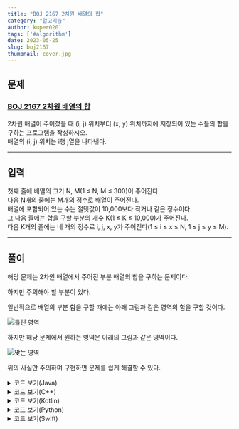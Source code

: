 ---
title: "BOJ 2167 2차원 배열의 합"
category: "알고리즘"
author: kuper0201
tags: ['#algorithm']
date: 2023-05-25
slug: boj2167
thumbnail: cover.jpg
---


## 문제

### <a href="https://boj.kr/2167" target="_blank">BOJ 2167 2차원 배열의 합</a>

2차원 배열이 주어졌을 때 (i, j) 위치부터 (x, y) 위치까지에 저장되어 있는 수들의 합을 구하는 프로그램을 작성하시오.<br/>
배열의 (i, j) 위치는 i행 j열을 나타낸다.

---

## 입력

첫째 줄에 배열의 크기 N, M(1 ≤ N, M ≤ 300)이 주어진다.<br/>
다음 N개의 줄에는 M개의 정수로 배열이 주어진다.<br/>
배열에 포함되어 있는 수는 절댓값이 10,000보다 작거나 같은 정수이다.<br/>
그 다음 줄에는 합을 구할 부분의 개수 K(1 ≤ K ≤ 10,000)가 주어진다.<br/>
다음 K개의 줄에는 네 개의 정수로 i, j, x, y가 주어진다(1 ≤ i ≤ x ≤ N, 1 ≤ j ≤ y ≤ M).

---

## 풀이

해당 문제는 2차원 배열에서 주어진 부분 배열의 합을 구하는 문제이다.

하지만 주의해야 할 부분이 있다.

일반적으로 배열의 부분 합을 구할 때에는 아래 그림과 같은 영역의 합을 구할 것이다.

![틀린 영역](./images/table.jpg)

하지만 해당 문제에서 원하는 영역은 아래의 그림과 같은 영역이다.

![맞는 영역](./images/table2.jpg)

위의 사실만 주의하며 구현하면 문제를 쉽게 해결할 수 있다.

<details markdown="1">
<summary>코드 보기(Java)</summary>

```javascript
import java.io.*;

public class Main {
    public static void main(String[] args) throws Exception {
        BufferedReader br = new BufferedReader(new InputStreamReader(System.in));
        StringBuilder sb = new StringBuilder();

        // 배열의 크기 입력
        String[] s = br.readLine().split(" ");
        int M = Integer.parseInt(s[0]);
        int N = Integer.parseInt(s[1]);

        // 배열 생성 및 입력
        int[][] arr = new int[M][N];
        for (int i = 0; i < M; i++) {
            s = br.readLine().split(" ");
            for (int j = 0; j < N; j++) arr[i][j] = Integer.parseInt(s[j]);
        }

        // 배열의 합 계산
        int cnt = Integer.parseInt(br.readLine());
        for (int i = 0; i < cnt; i++) {
            s = br.readLine().split(" ");
            int sx = Integer.parseInt(s[0]) - 1, sy = Integer.parseInt(s[1]) - 1;
            int ex = Integer.parseInt(s[2]) - 1, ey = Integer.parseInt(s[3]) - 1;

            int sum = 0;
            for (int j = sx; j <= ex; j++) {
                for (int k = sy; k <= ey; k++) {
                    sum += arr[j][k];
                }
            }

            sb.append(sum + "\n");
        }

        System.out.println(sb);
    }
}
```
</details>

<details markdown="1">
<summary>코드 보기(C++)</summary>

```cpp
#include <iostream>
#include <queue>

#define fastio ios_base::sync_with_stdio(false); cin.tie(nullptr); cout.tie(nullptr)
#define endl '\n'

using namespace std;

int main() {
    fastio;
    
    // 배열의 크기 입력
    int M, N;
    cin >> M >> N;

    // 배열 생성 및 입력
    int arr[M][N];
    for (int i = 0; i < M; i++) {
        for (int j = 0; j < N; j++) {
            cin >> arr[i][j];
        }
    }

    // 배열의 합 계산
    int cnt;
    cin >> cnt;
    for (int i = 0; i < cnt; i++) {
        int sx, sy, ex, ey;
        cin >> sx >> sy >> ex >> ey;
        sx--; sy--; ex--; ey--;

        int sum = 0;
        for (int j = sx; j <= ex; j++) {
            for (int k = sy; k <= ey; k++) {
                sum += arr[j][k];
            }
        }
        
        cout << sum << endl;
    }
    
    return 0;
}
```
</details>

<details markdown="1">
<summary>코드 보기(Kotlin)</summary>

```javascript
fun main(args: Array<String>) = with(System.`in`.bufferedReader()) {
    // 배열의 크기 입력
    var s = readLine().split(" ")
    var M = s[0].toInt()
    var N = s[1].toInt()

    // 배열 생성 및 입력
    var arr = Array(M, {IntArray(N, {0})})
    for(i in 0 until M) {
        s = readLine().split(" ")
        for(j in 0 until N) {
            arr[i][j] = s[j].toInt()
        }
    }

    // 배열의 합 계산
    var cnt = readLine().toInt()
    for(i in 0 until cnt) {
        s = readLine().split(" ")
        var sx = s[0].toInt() - 1
        var sy = s[1].toInt() - 1
        var ex = s[2].toInt() - 1
        var ey = s[3].toInt() - 1
        
        var sum = 0
        for(j in sx..ex) {
            for(k in sy..ey) {
                sum = sum + arr[j][k]
            }
        }
        
        println(sum)
    }
}
```
</details>

<details markdown="1">
<summary>코드 보기(Python)</summary>

```python
from sys import stdin
import heapq

def main():
    # 배열의 크기 입력
    s = stdin.readline().split(" ")
    M = int(s[0])
    N = int(s[1])

    # 배열 생성 및 입력
    arr = [[0 for j in range(N)] for i in range(M)]
    for i in range(0, M):
        s = stdin.readline().split(" ")
        for j in range(0, N):
            arr[i][j] = int(s[j])

    # 배열의 합 계산
    cnt = int(stdin.readline())
    for i in range(0, cnt):
        s = stdin.readline().split(" ")
        sx = int(s[0]) - 1
        sy = int(s[1]) - 1
        ex = int(s[2]) - 1
        ey = int(s[3]) - 1

        sum = 0
        for j in range(sx, ex + 1):
            for k in range(sy, ey + 1):
                sum = sum + arr[j][k]

        print(sum)

if __name__ == "__main__":
    main()
```
</details>

<details markdown="1">
<summary>코드 보기(Swift)</summary>

```cpp
import Foundation

func main() {
    // 배열의 크기 입력
    var s = readLine()!.split(separator: " ")
    var M = Int(s[0])!
    var N = Int(s[1])!

    // 배열 생성 및 입력
    var arr = Array(repeating: Array(repeating: 0, count: N), count: M)
    for i in 0..<M {
        s = readLine()!.split(separator: " ")
        for j in 0..<N {
            arr[i][j] = Int(s[j])!
        }
    }

    // 배열의 합 계산
    var cnt = Int(readLine()!)!
    for i in 0..<cnt {
        s = readLine()!.split(separator: " ")
        var sx = Int(s[0])! - 1
        var sy = Int(s[1])! - 1
        var ex = Int(s[2])! - 1
        var ey = Int(s[3])! - 1
           
        var sum = 0
        for j in sx...ex {
            for k in sy...ey {
                sum = sum + arr[j][k]
            }
        }
           
        print(sum)
    }
}

main()
```
</details>
